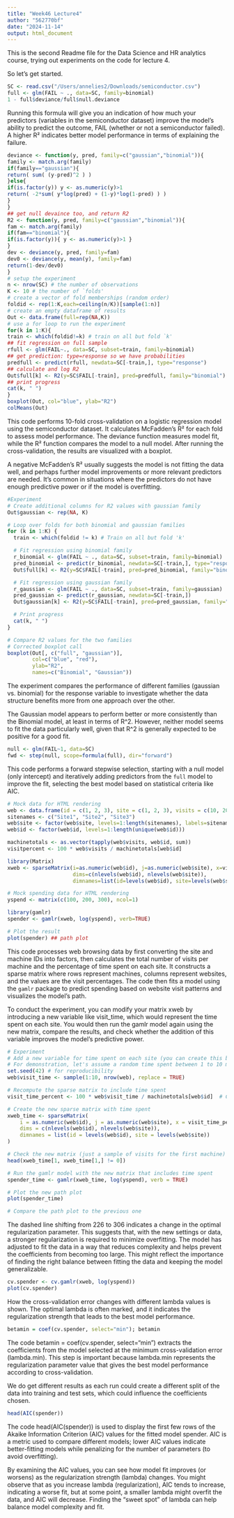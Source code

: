 ```yaml
---
title: "Week46 Lecture4"
author: "562770bf"
date: "2024-11-14"
output: html_document
---
```

This is the second Readme file for the Data Science and HR analytics course, trying out experiments on the code for lecture 4.

So let's get started. 
```r
SC <- read.csv("/Users/annelies2/Downloads/semiconductor.csv")
full <- glm(FAIL ~ ., data=SC, family=binomial)
1 - full$deviance/full$null.deviance
```
Running this formula will give you an indication of how much your predictors (variables in the semiconductor dataset) improve the model's ability to predict the outcome, FAIL (whether or not a semiconductor failed). A higher R² indicates better model performance in terms of explaining the failure.
```r
deviance <- function(y, pred, family=c("gaussian","binomial")){
family <- match.arg(family)
if(family=="gaussian"){
return( sum( (y-pred)^2 ) )
}else{
if(is.factor(y)) y <- as.numeric(y)>1
return( -2*sum( y*log(pred) + (1-y)*log(1-pred) ) )
}
}
## get null devaince too, and return R2
R2 <- function(y, pred, family=c("gaussian","binomial")){
fam <- match.arg(family)
if(fam=="binomial"){
if(is.factor(y)){ y <- as.numeric(y)>1 }
}
dev <- deviance(y, pred, family=fam)
dev0 <- deviance(y, mean(y), family=fam)
return(1-dev/dev0)
}
# setup the experiment
n <- nrow(SC) # the number of observations
K <- 10 # the number of `folds'
# create a vector of fold memberships (random order)
foldid <- rep(1:K,each=ceiling(n/K))[sample(1:n)]
# create an empty dataframe of results
Out <- data.frame(full=rep(NA,K))
# use a for loop to run the experiment
for(k in 1:K){
train <- which(foldid!=k) # train on all but fold `k'
## fit regression on full sample
rfull <- glm(FAIL~., data=SC, subset=train, family=binomial)
## get prediction: type=response so we have probabilities
predfull <- predict(rfull, newdata=SC[-train,], type="response")
## calculate and log R2
Out$full[k] <- R2(y=SC$FAIL[-train], pred=predfull, family="binomial")
## print progress
cat(k, " ")
}
boxplot(Out, col="blue", ylab="R2")
colMeans(Out)
```
This code performs 10-fold cross-validation on a logistic regression model using the semiconductor dataset. It calculates McFadden's R² for each fold to assess model performance. The deviance function measures model fit, while the R² function compares the model to a null model. After running the cross-validation, the results are visualized with a boxplot.

A negative McFadden's R² usually suggests the model is not fitting the data well, and perhaps further model improvements or more relevant predictors are needed. It’s common in situations where the predictors do not have enough predictive power or if the model is overfitting.

```r
#Experiment
# Create additional columns for R2 values with gaussian family
Out$gaussian <- rep(NA, K)

# Loop over folds for both binomial and gaussian families
for (k in 1:K) {
  train <- which(foldid != k) # Train on all but fold 'k'

  # Fit regression using binomial family
  r_binomial <- glm(FAIL ~ ., data=SC, subset=train, family=binomial)
  pred_binomial <- predict(r_binomial, newdata=SC[-train,], type="response")
  Out$full[k] <- R2(y=SC$FAIL[-train], pred=pred_binomial, family="binomial")

  # Fit regression using gaussian family
  r_gaussian <- glm(FAIL ~ ., data=SC, subset=train, family=gaussian)
  pred_gaussian <- predict(r_gaussian, newdata=SC[-train,])
  Out$gaussian[k] <- R2(y=SC$FAIL[-train], pred=pred_gaussian, family="gaussian")

  # Print progress
  cat(k, " ")
}

# Compare R2 values for the two families
# Corrected boxplot call
boxplot(Out[, c("full", "gaussian")], 
        col=c("blue", "red"), 
        ylab="R2", 
        names=c("Binomial", "Gaussian"))

```
The experiment compares the performance of different families (gaussian vs. binomial) for the response variable to investigate whether the data structure benefits more from one approach over the other.

The Gaussian model appears to perform better or more consistently than the Binomial model, at least in terms of R^2. However, neither model seems to fit the data particularly well, given that R^2 is generally expected to be positive for a good fit.

```r
null <- glm(FAIL~1, data=SC)
fwd <- step(null, scope=formula(full), dir="forward")
```
This code performs a forward stepwise selection, starting with a null model (only intercept) and iteratively adding predictors from the `full` model to improve the fit, selecting the best model based on statistical criteria like AIC.
```r
# Mock data for HTML rendering
web <- data.frame(id = c(1, 2, 3), site = c(1, 2, 3), visits = c(10, 20, 30)) 
sitenames <- c("Site1", "Site2", "Site3")
web$site <- factor(web$site, levels=1:length(sitenames), labels=sitenames)
web$id <- factor(web$id, levels=1:length(unique(web$id)))

machinetotals <- as.vector(tapply(web$visits, web$id, sum)) 
visitpercent <- 100 * web$visits / machinetotals[web$id]

library(Matrix)
xweb <- sparseMatrix(i=as.numeric(web$id), j=as.numeric(web$site), x=visitpercent,
                     dims=c(nlevels(web$id), nlevels(web$site)),
                     dimnames=list(id=levels(web$id), site=levels(web$site)))

# Mock spending data for HTML rendering
yspend <- matrix(c(100, 200, 300), ncol=1)

library(gamlr)
spender <- gamlr(xweb, log(yspend), verb=TRUE)

# Plot the result
plot(spender) ## path plot
```
This code processes web browsing data by first converting the site and machine IDs into factors, then calculates the total number of visits per machine and the percentage of time spent on each site. It constructs a sparse matrix where rows represent machines, columns represent websites, and the values are the visit percentages. The code then fits a model using the `gamlr` package to predict spending based on website visit patterns and visualizes the model's path.

To conduct the experiment, you can modify your matrix xweb by introducing a new variable like visit_time, which would represent the time spent on each site. You would then run the gamlr model again using the new matrix, compare the results, and check whether the addition of this variable improves the model's predictive power.
```r
# Experiment
# Add a new variable for time spent on each site (you can create this by multiplying visits by time per visit)
# For demonstration, let's assume a random time spent between 1 to 10 minutes on each site
set.seed(42) # for reproducibility
web$visit_time <- sample(1:10, nrow(web), replace = TRUE)

# Recompute the sparse matrix to include time spent
visit_time_percent <- 100 * web$visit_time / machinetotals[web$id]  # Calculate visit time percentages

# Create the new sparse matrix with time spent
xweb_time <- sparseMatrix(
    i = as.numeric(web$id), j = as.numeric(web$site), x = visit_time_percent,
    dims = c(nlevels(web$id), nlevels(web$site)),
    dimnames = list(id = levels(web$id), site = levels(web$site))
)

# Check the new matrix (just a sample of visits for the first machine)
head(xweb_time[1, xweb_time[1,] != 0])

# Run the gamlr model with the new matrix that includes time spent
spender_time <- gamlr(xweb_time, log(yspend), verb = TRUE)

# Plot the new path plot
plot(spender_time)

# Compare the path plot to the previous one
```
The dashed line shifting from 226 to 306 indicates a change in the optimal regularization parameter. This suggests that, with the new settings or data, a stronger regularization is required to minimize overfitting. The model has adjusted to fit the data in a way that reduces complexity and helps prevent the coefficients from becoming too large. This might reflect the importance of finding the right balance between fitting the data and keeping the model generalizable.
```r
cv.spender <- cv.gamlr(xweb, log(yspend))
plot(cv.spender)
```
How the cross-validation error changes with different lambda values is shown. The optimal lambda is often marked, and it indicates the regularization strength that leads to the best model performance.
```r
betamin = coef(cv.spender, select="min"); betamin
```
The code betamin = coef(cv.spender, select="min") extracts the coefficients from the model selected at the minimum cross-validation error (lambda.min). This step is important because lambda.min represents the regularization parameter value that gives the best model performance according to cross-validation.

We do get different results as each run could create a different split of the data into training and test sets, which could influence the coefficients chosen.

```r
head(AIC(spender))
```
The code head(AIC(spender)) is used to display the first few rows of the Akaike Information Criterion (AIC) values for the fitted model spender. AIC is a metric used to compare different models; lower AIC values indicate better-fitting models while penalizing for the number of parameters (to avoid overfitting).

By examining the AIC values, you can see how model fit improves (or worsens) as the regularization strength (lambda) changes. You might observe that as you increase lambda (regularization), AIC tends to increase, indicating a worse fit, but at some point, a smaller lambda might overfit the data, and AIC will decrease. Finding the "sweet spot" of lambda can help balance model complexity and fit.